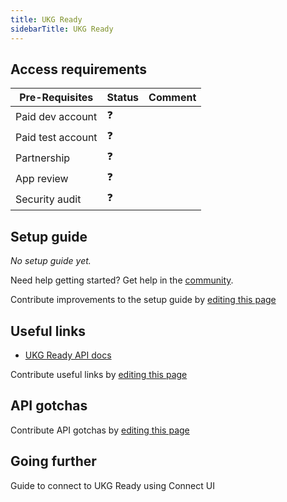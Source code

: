 ```yaml
---
title: UKG Ready
sidebarTitle: UKG Ready
---
```



<Overview />
<PreBuiltTooling />
<PreBuiltUseCases />

## Access requirements
| Pre-Requisites | Status | Comment|
| - | - | - |
| Paid dev account | ❓ |  |
| Paid test account | ❓ |  |
| Partnership | ❓ | |
| App review | ❓ |  |
| Security audit | ❓ | |


## Setup guide

_No setup guide yet._

<Tip>Need help getting started? Get help in the [community](https://nango.dev/slack).</Tip>

<Note>Contribute improvements to the setup guide by [editing this page](https://github.com/nangohq/nango/tree/master/docs/integrations/all/ukg-ready.mdx)</Note>

## Useful links

-   [UKG Ready API docs](https://secure7.saashr.com/ta/docs/rest/public/)

<Note>Contribute useful links by [editing this page](https://github.com/nangohq/nango/tree/master/docs/integrations/all/ukg-ready.mdx)</Note>

## API gotchas

<Note>Contribute API gotchas by [editing this page](https://github.com/nangohq/nango/tree/master/docs/integrations/all/ukg-ready.mdx)</Note>

## Going further

<Card title="Connect to UKG Ready" icon="link" href="/integrations/all/ukg-ready/connect" horizontal>
  Guide to connect to UKG Ready using Connect UI
</Card>

